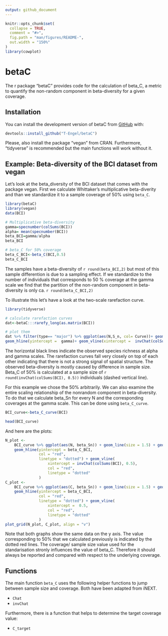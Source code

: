 ```yaml
---
output: github_document
---
```


```r
knitr::opts_chunk$set(
  collapse = TRUE,
  comment = "#>",
  fig.path = "man/figures/README-",
  out.width = "150%"
)
library(cowplot)
```
# betaC

The r package "betaC" provides code for the calculation of beta_C, a metric to quantify the non-random component in beta-diversity for a given coverage. 

## Installation

You can install the development version of betaC from [GitHub](https://github.com/T-Engel/betaC) with:

``` r
devtools::install_github("T-Engel/betaC")
```

Please, also install the package "vegan" from CRAN. Furthermore, "tidyverse" is recommended but the main functions will work without it. 

## Example: Beta-diversity of the BCI dataset from vegan

Let's look at the beta_diversity of the BCI dataset that comes with the package vegan. First we calculate Whittaker's multiplicative beta-diverity and than we standardize it to a sample coverage of 50% using `beta_C`.

```r
library(betaC)
library(vegan)
data(BCI)

# Multiplicative beta-diversity 
gamma=specnumber(colSums(BCI))
alpha= mean(specnumber(BCI))
beta_BCI=gamma/alpha
beta_BCI

# beta_C for 50% coverage
beta_C_BCI<-beta_C(BCI,0.5)
beta_C_BCI
```

The samples have a beta-diversity of `r round(beta_BCI,2)` but most of this sample differention is due to a sampling effect. If we standardize to the number of individuals that corresponds to 50 % coverage at the gamma scale we find that the partition of the non-random component in beta-diversity is only ca. `r round(beta_C_BCI,2)`

To illustrate this let's have a look at the two-scale rarefaction curve.

```r
library(tidyverse)

# calculate rarefaction curves
dat<-betaC:::rarefy_long(as.matrix(BCI))

# plot them
dat %>% filter(type== "major") %>% ggplot(aes(N,S_n, col= Curve))+ geom_line(size=1.5)+ geom_hline(yintercept =  alpha)+
geom_hline(yintercept =  gamma)+ geom_vline(xintercept =  invChat(colSums(BCI), 0.5), linetype= "dashed")
```

The horizontal black lines indicate the observed species richness at alpha and gamma scales. The rarefaction curves fall very closely on top of each other indicating that there is not a strong signal of spatial structure. The observed beta-diversity is mostly caused by difference in sample size. Beta_C of 50% is calculated at a sample size of `r round(invChat(colSums(BCI), 0.5))` individuals (dashed vertical line).

For this example we chose the 50% arbitrarily. We can also examine the entire scaling relationship of the nonrandom component in beta-diversity. To do that we calculate beta_Sn for every N and the corresponding coverages at the gamma scale. This can be done using `beta_C_curve`. 

```r
BCI_curve<-beta_C_curve(BCI)

head(BCI_curve)
```

And here are the plots:

```r

N_plot <-
    BCI_curve %>% ggplot(aes(N, beta_Sn)) + geom_line(size = 1.5) + geom_rug() +
    geom_hline(yintercept = beta_C_BCI,
               col = "red",
               linetype = "dotted") + geom_vline(
                   xintercept = invChat(colSums(BCI), 0.5),
                   col = "red",
                   linetype = "dotted"
               )
C_plot <-
    BCI_curve %>% ggplot(aes(C, beta_Sn)) + geom_line(size = 1.5) + geom_rug() +
    geom_hline(yintercept = beta_C_BCI,
               col = "red",
               linetype = "dotted") + geom_vline(
                   xintercept =  0.5,
                   col = "red",
                   linetype = "dotted"
               )
plot_grid(N_plot, C_plot, align = "v")
```

Note that both graphs show the same data on the y axis. The value corresponding to 50% that we calculated previously is indicated by the dotted red lines. The coverage/ sample size value used for the standarisation stronly influences the value of beta_C. Therefore it should always be reported and compared with respect to the underlying coverage.

## Functions
The main function `beta_C` uses the following  helper functions to jump between sample size and coverage. Both have been adapted from iNEXT.

- `Chat`
- `invChat`

Furthermore, there is a function that helps to determine the target coverage value:

- `C_target`



